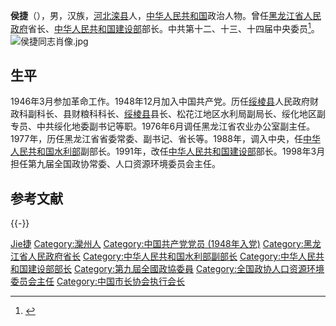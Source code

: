 {{Otheruses|侯捷|other=同名或類似名的其它條目描述}}
'''侯捷'''（{{bd|1931年|1月15日|2000年|1月3日|catIdx=}}），男，汉族，[[河北|河北]][[滦县|滦县]]人，[[中华人民共和国|中华人民共和国]]政治人物。曾任[[黑龙江省人民政府|黑龙江省人民政府]]省长、[[中华人民共和国建设部|中华人民共和国建设部]]部长。中共第十二、十三、十四届中央委员<ref>{{cite web |url = http://news.dichan.sina.com.cn/2009/09/25/68424.html |title = 原国家建设部部长 侯捷 |publisher = 中国地产网 |accessdate =2011-09-09|deadurl = yes |archiveurl = https://web.archive.org/web/20131203014829/http://news.dichan.sina.com.cn/2009/09/25/68424.html |archivedate = 2013-12-03}}</ref>。
[[File:侯捷同志肖像.jpg|thumb]]
== 生平 ==
1946年3月参加革命工作。1948年12月加入中国共产党。历任[[绥棱县|绥棱县]]人民政府财政科副科长、县财粮科科长、[[绥棱县|绥棱县]]县长、松花江地区水利局副局长、绥化地区副专员、中共绥化地委副书记等职。1976年6月调任黑龙江省农业办公室副主任。1977年，历任黑龙江省省委常委、副书记、省长等。1988年，调入中央，任[[中华人民共和国水利部|中华人民共和国水利部]]副部长。1991年，改任[[中华人民共和国建设部|中华人民共和国建设部]]部长。1998年3月担任第九届全国政协常委、人口资源环境委员会主任。

== 参考文献 ==
{{Reflist}}

{{-}}
{{start box}}
{{s-gov}}
{{succession box|[[陈雷_(官员)|陈雷]]|[[邵奇惠|邵奇惠]]|[[黑龙江省人民政府|黑龙江省人民政府]][[黑龙江省省长列表|省长]]|1985年－1988年}}
{{succession box|[[林汉雄|林汉雄]]|[[俞正声|俞正声]]|[[中华人民共和国建设部|中华人民共和国建设部]][[部长|部长]]|1991年11月－1998年3月}}
{{end box}}

{{第8届国务院|部门首长}}
{{第7届国务院|部门首长}}
{{中华人民共和国住房和城乡建设部部长|nocat}}
{{中华人民共和国黑龙江省正职领导人|nocat}}
{{黑龙江行政长官}}
{{中国市长协会第一届理事会}}

{{Authority control}}
{{DEFAULTSORT:Hou侯}}
[[Category:侯姓|Jie捷]]
[[Category:灤州人|Category:灤州人]]
[[Category:中国共产党党员_(1948年入党)|Category:中国共产党党员 (1948年入党)]]
[[Category:黑龙江省人民政府省长|Category:黑龙江省人民政府省长]]
[[Category:中华人民共和国水利部副部长|Category:中华人民共和国水利部副部长]]
[[Category:中华人民共和国建设部部长|Category:中华人民共和国建设部部长]]
[[Category:第九屆全國政協委員|Category:第九屆全國政協委員]]
[[Category:全国政协人口资源环境委员会主任|Category:全国政协人口资源环境委员会主任]]
[[Category:中国市长协会执行会长|Category:中国市长协会执行会长]]